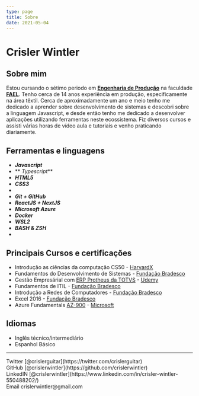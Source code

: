 ```yaml
---
type: page
title: Sobre
date: 2021-05-04
---
```


# Crisler Wintler 

## Sobre mim
Estou cursando o sétimo periodo em [**Engenharia de Produção**](https://www.voitto.com.br/blog/artigo/engenharia-de-producao) na faculdade [**FAEL**](https://fael.edu.br/). Tenho cerca de 14 anos experiência em produção, especificamente na área têxtil. Cerca de aproximadamente um ano e meio tenho me dedicado a aprender sobre desenvolvimento de sistemas e descobri sobre a linguagem Javascript, e desde então tenho me dedicado a desenvolver aplicações utilizando ferramentas neste ecossistema. Fiz diversos cursos e assisti várias horas de vídeo aula e tutoriais e venho praticando diariamente.
## Ferramentas e linguagens
- **_Javascript_** 
- ** _Typescript_**
- **_HTML5_**
-  **_CSS3_**
-
-  **_Git + GitHub_**
- **_ReactJS + NextJS_** 
- **_Microsoft Azure_**
- **_Docker_**
- **_WSL2_**
- **_BASH & ZSH_**
- 
## Principais Cursos e certificações
- Introdução as ciências da computação CS50 - [HarvardX](https://online-learning.harvardedu/course/cs50-introduction-computer-science?delta=0)
- Fundamentos do Desenvolvimento de Sistemas  - [Fundação Bradesco](https://www.ev.org.br/trilhas-de-conhecimento/fundamentos-do-desenvolvimento-de-sistemas)
- Gestão Empresárial com [ERP Protheus da TOTVS](https://www.totvs.com/blog/erp/protheus-da-totvs/) - [Udemy](https://www.udemy.com/course/gestao-empresarial-com-erp/)
- Fundamentos de ITIL - [Fundação Bradesco](https://www.ev.org.br/cursos/fundamentos-de-itil)
- Introdução a Redes de Computadores - [Fundação Bradesco](https://www.ev.org.br/cursos/introducao-a-redes-de-computadores)
- Excel 2016 - [Fundação Bradesco](https://www.ev.org.br/trilhas-de-conhecimento/excel-2016)
- Azure Fundamentals [AZ-900](https://docs.microsoft.com/pt-br/learn/certifications/exams/az-900) - [Microsoft](https://docs.microsoft.com/pt-br)
## Idiomas
- Inglês técnico/intermediário
- Espanhol Básico
---

<div>
  Twitter [@crislerguitar](https://twitter.com/crislerguitar)
  <br />
  GitHub [@crislerwintler](https://github.com/crislerwintler)
  <br />
  LinkedIN [@crislerwintler](https://www.linkedin.com/in/crisler-wintler-550488202/)
  <br />
  Email crislerwintler@gmail.com
</div>
